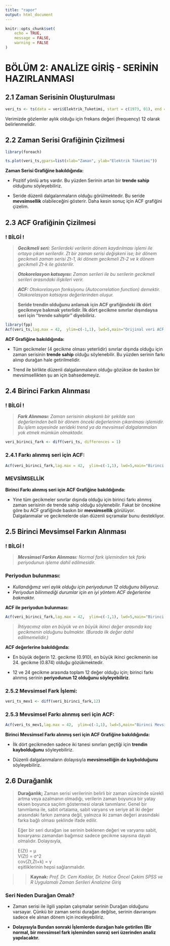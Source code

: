 ---
title: "rapor"
output: html_document
---

```{r setup, include=FALSE}
knitr::opts_chunk$set(
	echo = TRUE,
	message = FALSE,
	warning = FALSE
)
```




# BÖLÜM 2: ANALİZE GİRİŞ - SERİNİN HAZIRLANMASI

## 2.1 Zaman Serisinin Oluşturulması

```{r}
veri_ts <- ts(data = veri$Elektrik_Tuketimi, start = c(1973, 01), end = c(2021, 11), frequency = 12 )
```

Verimizde gözlemler aylık olduğu için frekans değeri (frequency) 12 olarak belirlenmelidir.


## 2.2 Zaman Serisi Grafiğinin Çizilmesi

```{r}
library(foreach)

ts.plot(veri_ts,gpars=list(xlab="Zaman", ylab="Elektrik Tüketimi"))
```


**Zaman Serisi Grafiğine bakıldığında:**

- Pozitif yönlü artış vardır. Bu yüzden Serinin artan bir **trende sahip** olduğunu söyleyebiliriz.

- Seride düzenli dalgalanmaların olduğu görülmektedir. Bu seride **mevsimsellik** olabileceğini gösterir.
Daha kesin sonuç için ACF grafiğini çizelim.


## 2.3 ACF Grafiğinin Çizilmesi


### ! BİLGİ !
>_**Gecikmeli seri:** Serilerdeki verilerin dönem kaydırılması işlemi ile ortaya çıkan serilerdir. Zt bir zaman serisi değişkeni ise; bir dönem gecikmeli zaman serisi Zt-1, iki dönem gecikmeli Zt-2 ve k dönem gecikmeli Zt-k ile gösterilir._

>_**Otokorelasyon katsayısı:** Zaman serileri ile bu serilerin gecikmeli serileri arasındaki ilişkileri verir._ 

>_**ACF:** Otokorelasyon fonksiyonu (Autocorrelation function) demektir. Otokorelasyon katsayısı değerlerinden oluşur._



>**Seride trendin olduğunu anlamak için ACF grafiğindeki ilk dört gecikmeye bakmak yeterlidir. İlk dört gecikme sınırlar dışındaysa seri için "trende sahiptir" diyebiliriz.**

```{r}
library(fpp)
Acf(veri_ts,lag.max = 42,  ylim=c(-1,1), lwd=5,main="Orijinal veri ACF Grafiği")
```


**ACF Grafiğine bakıldığında:**

- Tüm gecikmeler (4 gecikme olması yeterlidir) sınırlar dışında olduğu için zaman serisinin **trende sahip** olduğu söylenebilir. Bu yüzden serinin farkı alınıp durağan hale getirilmelidir.

- Trend ile birlikte düzenli dalgalanmaların olduğu gözükse de baskın bir mevsimsellikten şu an için bahsedemeyiz. 

## 2.4 Birinci Farkın Alınması

### ! BİLGİ !
>_**Fark Alınması:** Zaman serisinin akışkanlı bir şekilde  son değerlerinden belli bir dönem önceki değerlerinin çıkarılması işlemidir. Bu işlem sayesinde serideki trend ya da mevsimsel dalgalanmaları yok etmek mümkün olmaktadır._


```{r}
veri_birinci_fark <- diff(veri_ts, differences = 1)
```

### 2.4.1 Farkı alınmış seri için ACF:
```{r}
Acf(veri_birinci_fark,lag.max = 42,  ylim=c(-1,1), lwd=5,main="Birinci Fark sonrası ACF Grafiği")
```

### MEVSİMSELLİK
**Birinci Farkı alınmış seri için ACF Grafiğine bakıldığında:**

- Yine tüm gecikmeler sınırlar dışında olduğu için birinci farkı alınmış zaman serisinin de trende sahip olduğu söylenebilir. Fakat bir öncekine göre bu ACF grafiğinde baskın bir **mevsimsellik** görülüyor. Dalgalanmalar ve gecikmelerde olan düzenli sıçramalar bunu destekliyor.  

## 2.5 Birinci Mevsimsel Farkın Alınması

### ! BİLGİ !
>_**Mevsimsel Farkın Alınması:** Normal fark işleminden tek farkı periyodunun işleme dahil edilmesidir._

### Periyodun bulunması:
- _Kullandığımız veri aylık olduğu için periyodunun 12 olduğunu biliyoruz._
- _Periyodun bilinmediği durumlar için en iyi yöntem ACF değerlerine bakmaktır._

**ACF ile periyodun bulunması:**
```{r}
Acf(veri_birinci_fark,lag.max = 42,  ylim=c(-1,1), lwd=5,main="Birinci Fark sonrası ACF Grafiği",plot=FALSE)
```

>_İhtiyacımız olan en büyük ve en büyük ikinci değer arasında kaç gecikmenin olduğunu bulmaktır. (Burada ilk değer dahil edilmemelidir.)_

**ACF değerlerine bakıldığında:**

- En büyük değerin 12. gecikme (0.910), en büyük ikinci gecikmenin ise 24. gecikme (0.874) olduğu gözükmektedir. 

- 12 ve 24 gecikme arasında toplam 12 değer olduğu için; birinci farkı alınmış serinin **periyodunun 12 olduğunu söyleyebiliriz**. 

### 2.5.2 Mevsimsel Fark İşlemi:

```{r}
veri_ts_mev1 <- diff(veri_birinci_fark,12)

```


### 2.5.3 Mevsimsel Farkı alınmış seri için ACF:

```{r}
Acf(veri_ts_mev1,lag.max = 42,  ylim=c(-1,1), lwd=5,main="Birinci Mevsimsel Fark sonrası ACF Grafiği")
```


**Birinci Mevsimsel Farkı alınmış seri için ACF Grafiğine bakıldığında:**

- İlk dört gecikmeden sadece iki tanesi sınırları geçtiği için **trendin kaybolduğunu** söyleyebiliriz.

- Düzenli dalgalanmaların dolayısıyla **mevsimselliğin de kaybolduğunu** söyleyebiliriz. 


## 2.6 Durağanlık

>**Durağanlık;** Zaman serisi verilerinin belirli bir zaman sürecinde sürekli artma veya azalmanın olmadığı, verilerin zaman boyunca bir yatay eksen boyunca saçılım göstermesi olarak tanımlanır. Genel bir tanımlama ile, sabit ortalama, sabit varyans ve seriye ait iki değer arasındaki farkın zamana değil, yalnızca iki zaman değeri arasındaki farka bağlı olması şeklinde ifade edilir.

>Eğer bir seri durağan ise serinin beklenen değeri ve varyansı sabit, kovaryansı zamandan
bağımsız sadece gecikme sayısına dayalı olmalıdır. Dolayısıyla,

> E(Zt) = μ <br/>
V(Zt) = σ^2 <br/>
cov(Zt,Zt+k) = γ <br/>
eşitliklerinin hepsi sağlanmalıdır.

>>**Kaynak:** _Prof. Dr. Cem Kadılar, Dr. Hatice Öncel Çekim SPSS ve R Uygulamalı Zaman Serileri Analizine Giriş_ 

### Seri Neden Durağan Omalı?

- Zaman serisi ile ilgili yapılan çalışmalar serinin Durağan olduğunu varsayar. Çünkü bir zaman serisi durağan değilse, serinin davranışını sadece ele alınan dönem için inceleyebiliriz.

- **Dolayısıyla Bundan sonraki İşlemlerde durağan hale getirilen (Bir normal, bir mevsimsel fark işleminden sonra) seri üzerinden analiz yapılacaktır. **



